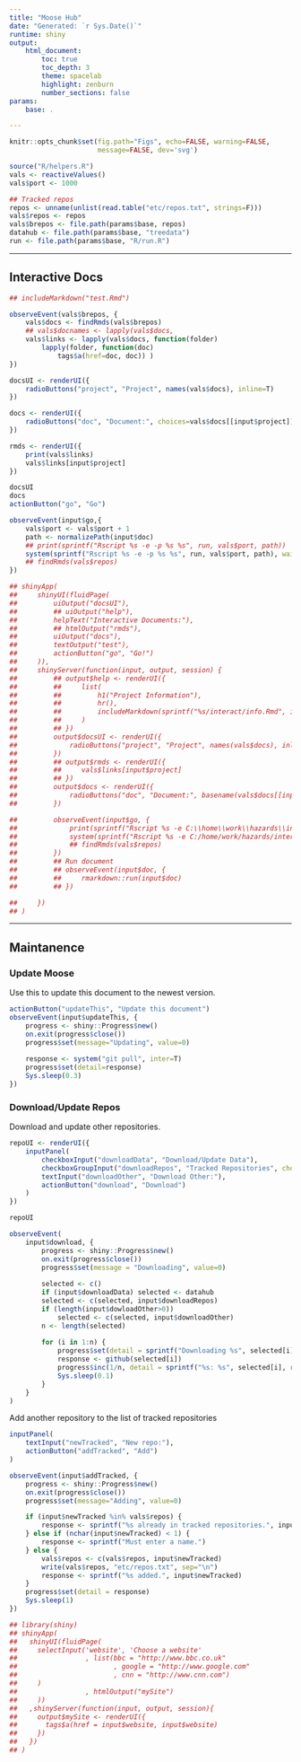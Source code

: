 ```yaml
---
title: "Moose Hub"
date: "Generated: `r Sys.Date()`"
runtime: shiny
output:
    html_document:
        toc: true
        toc_depth: 3
        theme: spacelab
        highlight: zenburn
        number_sections: false
params:
    base: .

---
```


```r

knitr::opts_chunk$set(fig.path="Figs", echo=FALSE, warning=FALSE,
                      message=FALSE, dev='svg')

```

```r
source("R/helpers.R")
vals <- reactiveValues()
vals$port <- 1000

## Tracked repos
repos <- unname(unlist(read.table("etc/repos.txt", strings=F)))
vals$repos <- repos
vals$brepos <- file.path(params$base, repos)
datahub <- file.path(params$base, "treedata")
run <- file.path(params$base, "R/run.R")

```

-------------------

## Interactive Docs

```r
## includeMarkdown("test.Rmd")

```

```r

observeEvent(vals$brepos, {
    vals$docs <- findRmds(vals$brepos)
    ## vals$docnames <- lapply(vals$docs, 
    vals$links <- lapply(vals$docs, function(folder)
        lapply(folder, function(doc)
            tags$a(href=doc, doc)) )
})

docsUI <- renderUI({
    radioButtons("project", "Project", names(vals$docs), inline=T)
})

docs <- renderUI({
    radioButtons("doc", "Document:", choices=vals$docs[[input$project]], inline=T)
})

rmds <- renderUI({
    print(vals$links)
    vals$links[input$project]
})

docsUI
docs
actionButton("go", "Go")

observeEvent(input$go,{ 
    vals$port <- vals$port + 1
    path <- normalizePath(input$doc)
    ## print(sprintf("Rscript %s -e -p %s %s", run, vals$port, path))
    system(sprintf("Rscript %s -e -p %s %s", run, vals$port, path), wait=F)
    ## findRmds(vals$repos)
})

## shinyApp(
##     shinyUI(fluidPage(
##         uiOutput("docsUI"),
##         ## uiOutput("help"),
##         helpText("Interactive Documents:"), 
##         ## htmlOutput("rmds"),
##         uiOutput("docs"),
##         textOutput("test"),
##         actionButton("go", "Go!")
##     )),
##     shinyServer(function(input, output, session) {
##         ## output$help <- renderUI({
##         ##     list(
##         ##         h1("Project Information"),
##         ##         hr(),
##         ##         includeMarkdown(sprintf("%s/interact/info.Rmd", input$project))
##         ##     )
##         ## })
##         output$docsUI <- renderUI({
##             radioButtons("project", "Project", names(vals$docs), inline=T)
##         })
##         ## output$rmds <- renderUI({
##         ##     vals$links[input$project]
##         ## })
##         output$docs <- renderUI({
##             radioButtons("doc", "Document:", basename(vals$docs[[input$project]]), inline=T)
##         })

##         observeEvent(input$go, {
##             print(sprintf("Rscript %s -e C:\\home\\work\\hazards\\interact\\hazards.Rmd", run))
##             system(sprintf("Rscript %s -e C:/home/work/hazards/interact/hazards.Rmd", run))
##             ## findRmds(vals$repos)
##         })
##         ## Run document
##         ## observeEvent(input$doc, {
##         ##     rmarkdown::run(input$doc)
##         ## })

##     })
## )

```

-----------------

## Maintanence

### Update Moose
Use this to update this document to the newest version.

```r
actionButton("updateThis", "Update this document")
observeEvent(input$updateThis, {
    progress <- shiny::Progress$new()
    on.exit(progress$close())
    progress$set(message="Updating", value=0)
    
    response <- system("git pull", inter=T)
    progress$set(detail=response)
    Sys.sleep(0.3)
})
```

### Download/Update Repos
Download and update other repositories.

```r
repoUI <- renderUI({
    inputPanel(
        checkboxInput("downloadData", "Download/Update Data"),
        checkboxGroupInput("downloadRepos", "Tracked Repositories", choices=vals$repos),
        textInput("downloadOther", "Download Other:"),
        actionButton("download", "Download")
    )
})

repoUI

observeEvent(
    input$download, {
        progress <- shiny::Progress$new()
        on.exit(progress$close())
        progress$set(message = "Downloading", value=0)
        
        selected <- c()
        if (input$downloadData) selected <- datahub
        selected <- c(selected, input$downloadRepos)
        if (length(input$dowloadOther>0)) 
            selected <- c(selected, input$downloadOther)
        n <- length(selected)
        
        for (i in 1:n) {
            progress$set(detail = sprintf("Downloading %s", selected[i]))
            response <- github(selected[i])
            progress$inc(1/n, detail = sprintf("%s: %s", selected[i], response))
            Sys.sleep(0.1)
        }
    }
)

```

Add another repository to the list of tracked repositories

```r
inputPanel(
    textInput("newTracked", "New repo:"),
    actionButton("addTracked", "Add")
)

observeEvent(input$addTracked, {
    progress <- shiny::Progress$new()
    on.exit(progress$close())
    progress$set(message="Adding", value=0)

    if (input$newTracked %in% vals$repos) {
        response <- sprintf("%s already in tracked repositories.", input$newTracked)
    } else if (nchar(input$newTracked) < 1) {
        response <- sprintf("Must enter a name.")
    } else {
        vals$repos <- c(vals$repos, input$newTracked)
        write(vals$repos, "etc/repos.txt", sep="\n")
        response <- sprintf("%s added.", input$newTracked)
    }
    progress$set(detail = response)
    Sys.sleep(1)
})

```

```r
## library(shiny)
## shinyApp(
##   shinyUI(fluidPage(
##     selectInput('website', 'Choose a website'
##                 , list(bbc = "http://www.bbc.co.uk"
##                        , google = "http://www.google.com"
##                        , cnn = "http://www.cnn.com")
##     )
##                 , htmlOutput("mySite")
##     ))
##   ,shinyServer(function(input, output, session){
##     output$mySite <- renderUI({
##       tags$a(href = input$website, input$website)
##     })
##   })
## )

```
